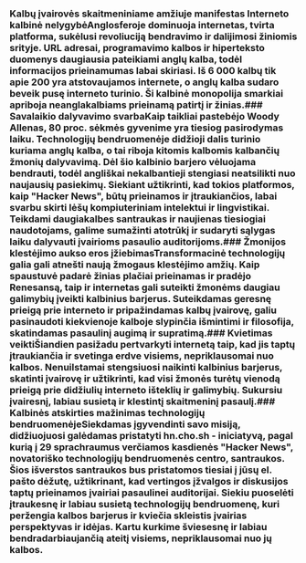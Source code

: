 
<Steps>

### Kalbų įvairovės skaitmeniniame amžiuje manifestas Interneto kalbinė nelygybėAnglosferoje dominuoja internetas, tvirta platforma, sukėlusi revoliuciją bendravimo ir dalijimosi žiniomis srityje. URL adresai, programavimo kalbos ir hiperteksto duomenys daugiausia pateikiami anglų kalba, todėl informacijos prieinamumas labai skiriasi. Iš 6 000 kalbų tik apie 200 yra atstovaujamos internete, o anglų kalba sudaro beveik pusę interneto turinio. Ši kalbinė monopolija smarkiai apriboja neanglakalbiams prieinamą patirtį ir žinias.### Savalaikio dalyvavimo svarbaKaip taikliai pastebėjo Woody Allenas, 80 proc. sėkmės gyvenime yra tiesiog pasirodymas laiku. Technologijų bendruomenėje didžioji dalis turinio kuriama anglų kalba, o tai riboja kitomis kalbomis kalbančių žmonių dalyvavimą. Dėl šio kalbinio barjero vėluojama bendrauti, todėl angliškai nekalbantieji stengiasi neatsilikti nuo naujausių pasiekimų. Siekiant užtikrinti, kad tokios platformos, kaip "Hacker News", būtų prieinamos ir įtraukiančios, labai svarbu skirti lėšų kompiuteriniam intelektui ir lingvistikai. Teikdami daugiakalbes santraukas ir naujienas tiesiogiai naudotojams, galime sumažinti atotrūkį ir sudaryti sąlygas laiku dalyvauti įvairioms pasaulio auditorijoms.### Žmonijos klestėjimo aukso eros įžiebimasTransformacinė technologijų galia gali atnešti naują žmogaus klestėjimo amžių. Kaip spaustuvė padarė žinias plačiai prieinamas ir pradėjo Renesansą, taip ir internetas gali suteikti žmonėms daugiau galimybių įveikti kalbinius barjerus. Suteikdamas geresnę prieigą prie interneto ir pripažindamas kalbų įvairovę, galiu pasinaudoti kiekvienoje kalboje slypinčia išmintimi ir filosofija, skatindamas pasaulinį augimą ir supratimą.### Kvietimas veiktiŠiandien pasižadu pertvarkyti internetą taip, kad jis taptų įtraukiančia ir svetinga erdve visiems, nepriklausomai nuo kalbos. Nenuilstamai stengsiuosi naikinti kalbinius barjerus, skatinti įvairovę ir užtikrinti, kad visi žmonės turėtų vienodą prieigą prie didžiulių interneto išteklių ir galimybių. Sukursiu įvairesnį, labiau susietą ir klestintį skaitmeninį pasaulį.### Kalbinės atskirties mažinimas technologijų bendruomenėjeSiekdamas įgyvendinti savo misiją, didžiuojuosi galėdamas pristatyti hn.cho.sh - iniciatyvą, pagal kurią į 29 sprachraumus verčiamos kasdienės "Hacker News", novatoriško technologijų bendruomenės centro, santraukos. Šios išverstos santraukos bus pristatomos tiesiai į jūsų el. pašto dėžutę, užtikrinant, kad vertingos įžvalgos ir diskusijos taptų prieinamos įvairiai pasaulinei auditorijai. Siekiu puoselėti įtraukesnę ir labiau susietą technologijų bendruomenę, kuri peržengia kalbos barjerus ir kviečia skleistis įvairias perspektyvas ir idėjas. Kartu kurkime šviesesnę ir labiau bendradarbiaujančią ateitį visiems, nepriklausomai nuo jų kalbos.</Steps>
